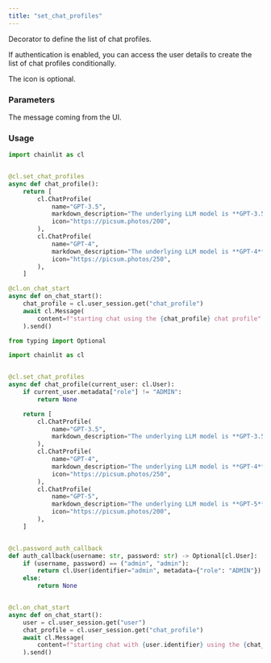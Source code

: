 ```yaml
---
title: "set_chat_profiles"
---
```


Decorator to define the list of chat profiles.

If authentication is enabled, you can access the user details to create the list of chat profiles conditionally.

The icon is optional.

### Parameters

<ParamField path="current_user" type="User">
  The message coming from the UI.
</ParamField>

### Usage

```python Simple example
import chainlit as cl


@cl.set_chat_profiles
async def chat_profile():
    return [
        cl.ChatProfile(
            name="GPT-3.5",
            markdown_description="The underlying LLM model is **GPT-3.5**.",
            icon="https://picsum.photos/200",
        ),
        cl.ChatProfile(
            name="GPT-4",
            markdown_description="The underlying LLM model is **GPT-4**.",
            icon="https://picsum.photos/250",
        ),
    ]

@cl.on_chat_start
async def on_chat_start():
    chat_profile = cl.user_session.get("chat_profile")
    await cl.Message(
        content=f"starting chat using the {chat_profile} chat profile"
    ).send()
```

```python With authentication
from typing import Optional

import chainlit as cl


@cl.set_chat_profiles
async def chat_profile(current_user: cl.User):
    if current_user.metadata["role"] != "ADMIN":
        return None

    return [
        cl.ChatProfile(
            name="GPT-3.5",
            markdown_description="The underlying LLM model is **GPT-3.5**, a *175B parameter model* trained on 410GB of text data.",
        ),
        cl.ChatProfile(
            name="GPT-4",
            markdown_description="The underlying LLM model is **GPT-4**, a *1.5T parameter model* trained on 3.5TB of text data.",
            icon="https://picsum.photos/250",
        ),
        cl.ChatProfile(
            name="GPT-5",
            markdown_description="The underlying LLM model is **GPT-5**.",
            icon="https://picsum.photos/200",
        ),
    ]


@cl.password_auth_callback
def auth_callback(username: str, password: str) -> Optional[cl.User]:
    if (username, password) == ("admin", "admin"):
        return cl.User(identifier="admin", metadata={"role": "ADMIN"})
    else:
        return None


@cl.on_chat_start
async def on_chat_start():
    user = cl.user_session.get("user")
    chat_profile = cl.user_session.get("chat_profile")
    await cl.Message(
        content=f"starting chat with {user.identifier} using the {chat_profile} chat profile"
    ).send()
```
